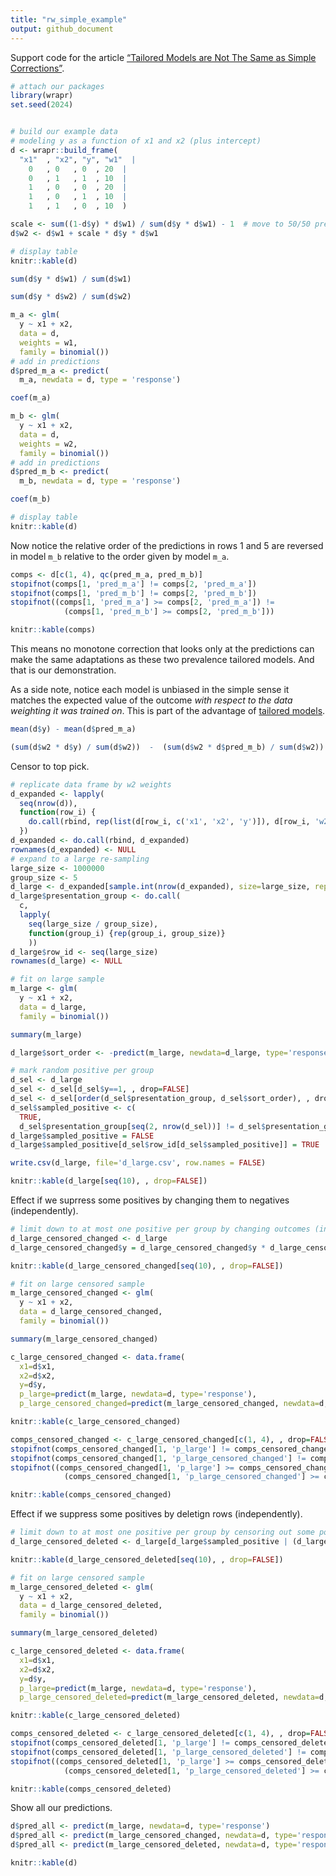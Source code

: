 ```yaml
---
title: "rw_simple_example"
output: github_document
---
```


Support code for the article ["Tailored Models are Not The Same as Simple Corrections"](https://win-vector.com/2020/10/11/tailored-models-are-not-the-same-as-simple-corrections/).


```r
# attach our packages
library(wrapr)
set.seed(2024)


# build our example data
# modeling y as a function of x1 and x2 (plus intercept)
d <- wrapr::build_frame(
  "x1"  , "x2", "y", "w1"  |
    0   , 0   , 0  , 20  |
    0   , 1   , 1  , 10  |
    1   , 0   , 0  , 20  |
    1   , 0   , 1  , 10  |
    1   , 1   , 0  , 10  )

scale <- sum((1-d$y) * d$w1) / sum(d$y * d$w1) - 1  # move to 50/50 prevalence
d$w2 <- d$w1 + scale * d$y * d$w1

# display table
knitr::kable(d)
```

```r
sum(d$y * d$w1) / sum(d$w1)
```

```r
sum(d$y * d$w2) / sum(d$w2)
```


```r
m_a <- glm(
  y ~ x1 + x2,
  data = d,
  weights = w1,
  family = binomial())
# add in predictions
d$pred_m_a <- predict(
  m_a, newdata = d, type = 'response')

coef(m_a)
```

```r
m_b <- glm(
  y ~ x1 + x2,
  data = d,
  weights = w2,
  family = binomial())
# add in predictions
d$pred_m_b <- predict(
  m_b, newdata = d, type = 'response')

coef(m_b)
```

```r
# display table
knitr::kable(d)
```

Now notice the relative order of the predictions in rows 1 and 5 are reversed in model `m_b` relative to the order given by model `m_a`.

```r
comps <- d[c(1, 4), qc(pred_m_a, pred_m_b)]
stopifnot(comps[1, 'pred_m_a'] != comps[2, 'pred_m_a'])
stopifnot(comps[1, 'pred_m_b'] != comps[2, 'pred_m_b'])
stopifnot((comps[1, 'pred_m_a'] >= comps[2, 'pred_m_a']) != 
            (comps[1, 'pred_m_b'] >= comps[2, 'pred_m_b']))

knitr::kable(comps)
```

This means no monotone correction that looks only at the predictions can make the same adaptations as these two prevalence tailored models. And that is our demonstration. 

As a side note, notice each model is unbiased in the simple sense it matches the expected value of the outcome *with respect to the data weighting it was trained on*. This is part of the advantage of [tailored models](https://win-vector.com/2020/10/10/upcoming-series-probability-model-homotopy/).

```r
mean(d$y) - mean(d$pred_m_a)

(sum(d$w2 * d$y) / sum(d$w2))  -  (sum(d$w2 * d$pred_m_b) / sum(d$w2))
```





Censor to top pick.

```r
# replicate data frame by w2 weights
d_expanded <- lapply(
  seq(nrow(d)),
  function(row_i) {
    do.call(rbind, rep(list(d[row_i, c('x1', 'x2', 'y')]), d[row_i, 'w2']))
  })
d_expanded <- do.call(rbind, d_expanded)
rownames(d_expanded) <- NULL
# expand to a large re-sampling
large_size <- 1000000
group_size <- 5
d_large <- d_expanded[sample.int(nrow(d_expanded), size=large_size, replace=TRUE) , , drop=FALSE]
d_large$presentation_group <- do.call(
  c, 
  lapply(
    seq(large_size / group_size), 
    function(group_i) {rep(group_i, group_size)}
    ))
d_large$row_id <- seq(large_size)
rownames(d_large) <- NULL
```

```r
# fit on large sample
m_large <- glm(
  y ~ x1 + x2,
  data = d_large,
  family = binomial())

summary(m_large)
```

```r

d_large$sort_order <- -predict(m_large, newdata=d_large, type='response')
```

```r
# mark random positive per group
d_sel <- d_large
d_sel <- d_sel[d_sel$y==1, , drop=FALSE]
d_sel <- d_sel[order(d_sel$presentation_group, d_sel$sort_order), , drop=FALSE]
d_sel$sampled_positive <- c(
  TRUE, 
  d_sel$presentation_group[seq(2, nrow(d_sel))] != d_sel$presentation_group[seq(nrow(d_sel)-1)])
d_large$sampled_positive = FALSE
d_large$sampled_positive[d_sel$row_id[d_sel$sampled_positive]] = TRUE

write.csv(d_large, file='d_large.csv', row.names = FALSE)
```


```r
knitr::kable(d_large[seq(10), , drop=FALSE])
```





Effect if we suprress some positives by changing them to negatives (independently).

```r
# limit down to at most one positive per group by changing outcomes (indpendently)
d_large_censored_changed <- d_large
d_large_censored_changed$y = d_large_censored_changed$y * d_large_censored_changed$sampled_positive
```



```r
knitr::kable(d_large_censored_changed[seq(10), , drop=FALSE])
```





```r
# fit on large censored sample
m_large_censored_changed <- glm(
  y ~ x1 + x2,
  data = d_large_censored_changed,
  family = binomial())

summary(m_large_censored_changed)
```


```r
c_large_censored_changed <- data.frame(
  x1=d$x1,
  x2=d$x2,
  y=d$y,
  p_large=predict(m_large, newdata=d, type='response'), 
  p_large_censored_changed=predict(m_large_censored_changed, newdata=d, type='response'))

knitr::kable(c_large_censored_changed)
```


```r
comps_censored_changed <- c_large_censored_changed[c(1, 4), , drop=FALSE]
stopifnot(comps_censored_changed[1, 'p_large'] != comps_censored_changed[2, 'p_large'])
stopifnot(comps_censored_changed[1, 'p_large_censored_changed'] != comps_censored_changed[2, 'p_large_censored_changed'])
stopifnot((comps_censored_changed[1, 'p_large'] >= comps_censored_changed[2, 'p_large']) != 
            (comps_censored_changed[1, 'p_large_censored_changed'] >= comps_censored_changed[2, 'p_large_censored_changed']))

knitr::kable(comps_censored_changed)
```


Effect if we suppress some positives by deletign rows (independently).

```r
# limit down to at most one positive per group by censoring out some positive rows
d_large_censored_deleted <- d_large[d_large$sampled_positive | (d_large$y == 0), , drop=FALSE]
```


```r
knitr::kable(d_large_censored_deleted[seq(10), , drop=FALSE])
```



```r
# fit on large censored sample
m_large_censored_deleted <- glm(
  y ~ x1 + x2,
  data = d_large_censored_deleted,
  family = binomial())

summary(m_large_censored_deleted)
```



```r
c_large_censored_deleted <- data.frame(
  x1=d$x1,
  x2=d$x2,
  y=d$y,
  p_large=predict(m_large, newdata=d, type='response'),
  p_large_censored_deleted=predict(m_large_censored_deleted, newdata=d, type='response'))

knitr::kable(c_large_censored_deleted)
```


```r
comps_censored_deleted <- c_large_censored_deleted[c(1, 4), , drop=FALSE]
stopifnot(comps_censored_deleted[1, 'p_large'] != comps_censored_deleted[2, 'p_large'])
stopifnot(comps_censored_deleted[1, 'p_large_censored_deleted'] != comps_censored_deleted[2, 'p_large_censored_deleted'])
stopifnot((comps_censored_deleted[1, 'p_large'] >= comps_censored_deleted[2, 'p_large']) != 
            (comps_censored_deleted[1, 'p_large_censored_deleted'] >= comps_censored_deleted[2, 'p_large_censored_deleted']))

knitr::kable(comps_censored_deleted)
```


Show all our predictions.

```r

d$pred_all <- predict(m_large, newdata=d, type='response')
d$pred_all <- predict(m_large_censored_changed, newdata=d, type='response')
d$pred_all <- predict(m_large_censored_deleted, newdata=d, type='response')

knitr::kable(d)
```



